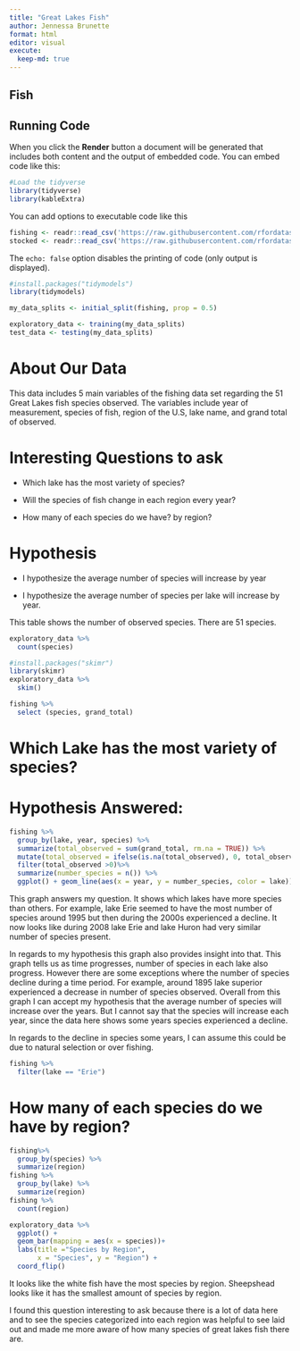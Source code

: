 ```yaml
---
title: "Great Lakes Fish"
author: Jennessa Brunette
format: html
editor: visual
execute: 
  keep-md: true
---
```


## Fish

## Running Code

When you click the **Render** button a document will be generated that includes both content and the output of embedded code. You can embed code like this:

```r
#Load the tidyverse
library(tidyverse)
library(kableExtra)

```

You can add options to executable code like this

```r
fishing <- readr::read_csv('https://raw.githubusercontent.com/rfordatascience/tidytuesday/master/data/2021/2021-06-08/fishing.csv')
stocked <- readr::read_csv('https://raw.githubusercontent.com/rfordatascience/tidytuesday/master/data/2021/2021-06-08/stocked.csv')

```

The `echo: false` option disables the printing of code (only output is displayed).

```r
#install.packages("tidymodels")
library(tidymodels)

my_data_splits <- initial_split(fishing, prop = 0.5)

exploratory_data <- training(my_data_splits)
test_data <- testing(my_data_splits)
```

# About Our Data

This data includes 5 main variables of the fishing data set regarding the 51 Great Lakes fish species observed. The variables include year of measurement, species of fish, region of the U.S, lake name, and grand total of observed.

# Interesting Questions to ask

-   Which lake has the most variety of species?

-   Will the species of fish change in each region every year?

-   How many of each species do we have? by region?

# Hypothesis

-   I hypothesize the average number of species will increase by year

-   I hypothesize the average number of species per lake will increase by year.

<!-- -->

This table shows the number of observed species. There are 51 species.

```r
exploratory_data %>%
  count(species)
```

```r
#install.packages("skimr")
library(skimr)
exploratory_data %>%
  skim()
```

```r
fishing %>%
  select (species, grand_total)
```

# Which Lake has the most variety of species?

# Hypothesis Answered:

```r
fishing %>%
  group_by(lake, year, species) %>%
  summarize(total_observed = sum(grand_total, rm.na = TRUE)) %>%
  mutate(total_observed = ifelse(is.na(total_observed), 0, total_observed))%>%
  filter(total_observed >0)%>%
  summarize(number_species = n()) %>%
  ggplot() + geom_line(aes(x = year, y = number_species, color = lake))
```

This graph answers my question. It shows which lakes have more species than others. For example, lake Erie seemed to have the most number of species around 1995 but then during the 2000s experienced a decline. It now looks like during 2008 lake Erie and lake Huron had very similar number of species present.

In regards to my hypothesis this graph also provides insight into that. This graph tells us as time progresses, number of species in each lake also progress. However there are some exceptions where the number of species decline during a time period. For example, around 1895 lake superior experienced a decrease in number of species observed. Overall from this graph I can accept my hypothesis that the average number of species will increase over the years. But I cannot say that the species will increase each year, since the data here shows some years species experienced a decline.

In regards to the decline in species some years, I can assume this could be due to natural selection or over fishing.

```r
fishing %>%
  filter(lake == "Erie")
```

# How many of each species do we have by region?

```r
fishing%>%
  group_by(species) %>%
  summarize(region)
fishing %>%
  group_by(lake) %>%
  summarize(region)
fishing %>%
  count(region)

```

```r
exploratory_data %>%
  ggplot() +
  geom_bar(mapping = aes(x = species))+
  labs(title ="Species by Region",
       x = "Species", y = "Region") +
  coord_flip()
```

It looks like the white fish have the most species by region. Sheepshead looks like it has the smallest amount of species by region.

I found this question interesting to ask because there is a lot of data here and to see the species categorized into each region was helpful to see laid out and made me more aware of how many species of great lakes fish there are.

# 
